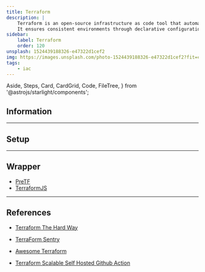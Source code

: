 ```yaml
---
title: Terraform
description: |
    Terraform is an open-source infrastructure as code tool that automates the provisioning of hardware and software resources across multiple providers.
    It ensures consistent environments through declarative configuration files
sidebar:
    label: Terraform
    order: 120
unsplash: 1524439188326-e47322d1cef2
img: https://images.unsplash.com/photo-1524439188326-e47322d1cef2?fit=crop&w=1400&h=700&q=75
tags:
    - iac
---
```


  Aside,
  Steps,
  Card,
  CardGrid,
  Code,
  FileTree,
} from '@astrojs/starlight/components';


## Information

<Adsense />

---

## Setup

---

## Wrapper

-   [PreTF](https://github.com/raymondbutcher/pretf)
-   [TerraformJS](https://github.com/mdawar/terraformjs)

---

## References

-   [Terraform The Hard Way](https://github.com/AdminTurnedDevOps/Terraform-The-Hard-Way)

-   [TerraForm Sentry](https://github.com/jianyuan/terraform-provider-sentry)

-   [Awesome Terraform](https://github.com/shuaibiyy/awesome-terraform)

-   [Terraform Scalable Self Hosted Github Action](https://github.com/philips-labs/terraform-aws-github-runner)
